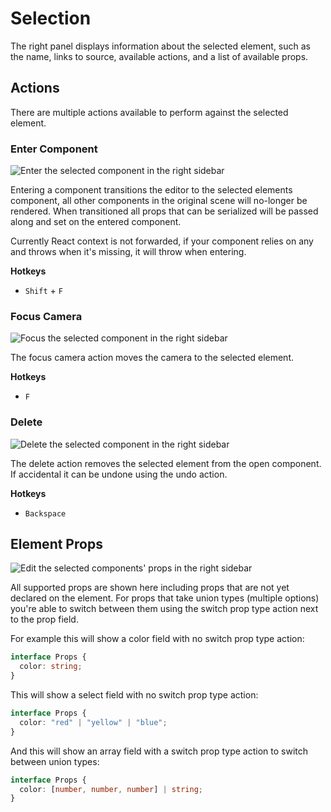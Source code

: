 # Selection

The right panel displays information about the selected element, such as the
name, links to source, available actions, and a list of available props.

## Actions

There are multiple actions available to perform against the selected element.

### Enter Component

![Enter the selected component in the right sidebar](/enter-selected-action.png)

Entering a component transitions the editor to the selected elements component,
all other components in the original scene will no-longer be rendered. When
transitioned all props that can be serialized will be passed along and set on
the entered component.

Currently React context is not forwarded, if your component relies on any and
throws when it's missing, it will throw when entering.

**Hotkeys**

- `Shift` + `F`

### Focus Camera

![Focus the selected component in the right sidebar](/focus-selected-action.png)

The focus camera action moves the camera to the selected element.

**Hotkeys**

- `F`

### Delete

![Delete the selected component in the right sidebar](/delete-selected-action.png)

The delete action removes the selected element from the open component. If
accidental it can be undone using the undo action.

**Hotkeys**

- `Backspace`

## Element Props

![Edit the selected components' props in the right sidebar](/props-list.png)

All supported props are shown here including props that are not yet declared on
the element. For props that take union types (multiple options) you're able to
switch between them using the switch prop type action next to the prop field.

For example this will show a color field with no switch prop type action:

```ts
interface Props {
  color: string;
}
```

This will show a select field with no switch prop type action:

```ts
interface Props {
  color: "red" | "yellow" | "blue";
}
```

And this will show an array field with a switch prop type action to switch
between union types:

```ts
interface Props {
  color: [number, number, number] | string;
}
```
